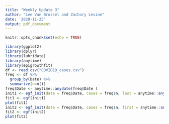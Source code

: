 ```yaml
---
title: "Weekly Update 3"
author: "Lee Van Brussel and Zachary Levine"
date: '2020-11-25'
output: pdf_document
---
```


```r
knitr::opts_chunk$set(echo = TRUE)
```


```r
library(ggplot2)
library(dplyr)
library(lubridate)
library(anytime)
library(epigrowthfit)
df <- read.csv("COVID19_cases.csv")
freq <- df %>%
  group_by(Date) %>%
  summarize(n=n())
freq$Date <- anytime::anydate(freq$Date )
init1 <- egf_init(date = freq$Date, cases = freq$n, last = anytime::anydate("2020-05-01"))
fit1 <- egf(init1)
plot(fit1)
init2 <- egf_init(date = freq$Date, cases = freq$n, first = anytime::anydate("2020-08-15"))
fit2 <- egf(init2)
plot(fit2)
```
